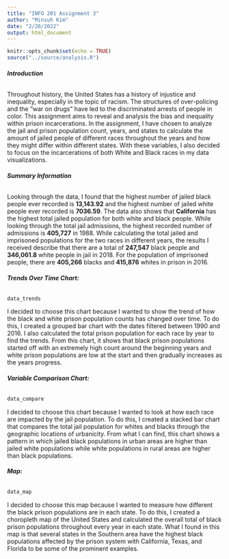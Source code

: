 ```yaml
---
title: "INFO 201 Assignment 3"
author: "Minsuh Kim"
date: "2/20/2022"
output: html_document
---
```


```r
knitr::opts_chunk$set(echo = TRUE)
source("../source/analysis.R")
```

###### **Introduction**

Throughout history, the United States has a history of injustice and inequality,
especially in the topic of racism. The structures of over-policing and the "war
on drugs" have led to the discriminated arrests of people in color. This
assignment aims to reveal and analysis the bias and inequality within prison
incarcerations. In the assignment, I have chosen to analyze the jail and prison
population count, years, and states to calculate the amount of jailed people of
different races throughout the years and how they might differ within different
states. With these variables, I also decided to focus on the incarcerations of
both White and Black races in my data visualizations.

###### **Summary Information**

Looking through the data, I found that the highest number of jailed black people
ever recorded is **13,143.92** and the highest number of jailed white people
ever recorded is **7036.59**. The data also shows that **California** has the
highest total jailed population for both white and black people. While looking
through the total jail admissions, the highest recorded number of admissions
is **405,727** in 1988. While calculating the total jailed and imprisoned 
populations for the two races in different years, the results I received
describe that there are a total of **247,547** black people and **346,061.8**
white people in jail in 2018. For the population of imprisoned people, there are
**405,266** blacks and **415,876** whites in prison in 2016.

###### **Trends Over Time Chart:** 

```r
data_trends
```

I decided to choose this chart because I wanted to show the trend of how the
black and white prison population counts has changed over time. To do this,
I created a grouped bar chart with the dates filtered between 1990 and 2016.
I also calculated the total prison population for each race by year to find the
trends. From this chart, it shows that black prison populations started off with
an extremely high count around the beginning years and white prison populations
are low at the start and then gradually increases as the years progress.

###### **Variable Comparison Chart:** 

```r
data_compare
```

I decided to choose this chart because I wanted to look at how each race are
impacted by the jail population. To do this, I created a stacked bar chart that
compares the total jail population for whites and blacks through the geographic
locations of urbanicity. From what I can find, this chart shows a pattern in
which jailed black populations in urban areas are higher than jailed white
populations while white populations in rural areas are higher than black
populations.

###### **Map:**

```r
data_map
```

I decided to choose this map because I wanted to measure how different the black
prison populations are in each state. To do this, I created a choropleth map of
the United States and calculated the overall total of black prison populations
throughout every year in each state. What I found in this map is that several
states in the Southern area have the highest black populations affected by the
prison system with California, Texas, and Florida to be some of the prominent
examples.